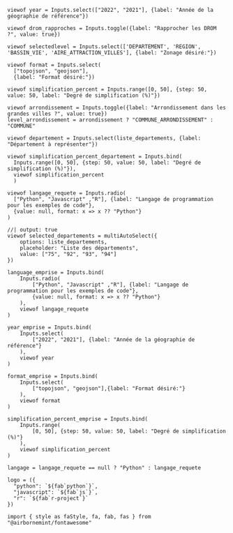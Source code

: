 ```ojs
viewof year = Inputs.select(["2022", "2021"], {label: "Année de la géographie de référence"})
```


```ojs
viewof drom_rapproches = Inputs.toggle({label: "Rapprocher les DROM ?", value: true})
```

```ojs
viewof selectedlevel = Inputs.select(['DEPARTEMENT', 'REGION', 'BASSIN_VIE', 'AIRE_ATTRACTION_VILLES'], {label: "Zonage désiré:"})
```

```ojs
viewof format = Inputs.select(
  ["topojson", "geojson"],
  {label: "Format désiré:"})
```

```ojs
viewof simplification_percent = Inputs.range([0, 50], {step: 50, value: 50, label: "Degré de simplification (%)"})
```

<!--------
Carte départements
--------->

```ojs
viewof arrondissement = Inputs.toggle({label: "Arrondissement dans les grandes villes ?", value: true})
level_arrondissement = arrondissement ? "COMMUNE_ARRONDISSEMENT" : "COMMUNE"
```

```ojs
viewof departement = Inputs.select(liste_departements, {label: "Département à représenter"})
```

```ojs
viewof simplification_percent_departement = Inputs.bind(
  Inputs.range([0, 50], {step: 50, value: 50, label: "Degré de simplification (%)"}),
  viewof simplification_percent
  )
```


```ojs
viewof langage_requete = Inputs.radio(
  ["Python", "Javascript" ,"R"], {label: "Langage de programmation pour les exemples de code"},
  {value: null, format: x => x ?? "Python"}
)
```

<!-----------------
Deuxième exemple
------------------->

```ojs
//| output: true
viewof selected_departements = multiAutoSelect({
    options: liste_departements,
    placeholder: "Liste des départements",
    value: ["75", "92", "93", "94"]
})
```



```ojs
language_emprise = Inputs.bind(
    Inputs.radio(
        ["Python", "Javascript" ,"R"], {label: "Langage de programmation pour les exemples de code"},
        {value: null, format: x => x ?? "Python"}
    ),
    viewof langage_requete
)
```

```ojs
year_emprise = Inputs.bind(
    Inputs.select(
        ["2022", "2021"], {label: "Année de la géographie de référence"}
    ),
    viewof year
)
```

```ojs
format_emprise = Inputs.bind(
    Inputs.select(
        ["topojson", "geojson"],{label: "Format désiré:"}
    ),
    viewof format
)
```

```ojs
simplification_percent_emprise = Inputs.bind(
    Inputs.range(
        [0, 50], {step: 50, value: 50, label: "Degré de simplification (%)"}
    ),
    viewof simplification_percent
)
```




<!---------
Macro
---------->

```ojs
langage = langage_requete == null ? "Python" : langage_requete
```


```ojs
logo = ({
  "python": `${fab`python`}`,
  "javascript": `${fab`js`}`,
  "r": `${fab`r-project`}`
})
```


```ojs
import { style as faStyle, fa, fab, fas } from "@airbornemint/fontawesome"
```
